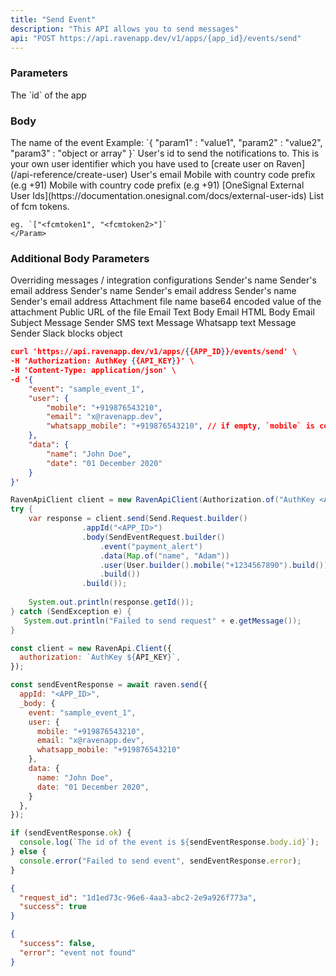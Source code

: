 ```yaml
---
title: "Send Event"
description: "This API allows you to send messages"
api: "POST https://api.ravenapp.dev/v1/apps/{app_id}/events/send"
---
```


### Parameters

<Param path="app_id" type="string" required>
  The `id` of the app
</Param>

### Body

<Param body="event" type="string" required>
  The name of the event
</Param>

<Param body="data" type="object">
  Example: `{ "param1" : "value1", "param2" : "value2", "param3" : "object or array" }`
</Param>

<Param body="user" type="object">
  <Expandable>
    <Param body="user_id" type="string">
      User's id to send the notifications to. This is your own user identifier which
      you have used to [create user on Raven](/api-reference/create-user)
    </Param>
    <Param body="email" type="string">
      User's email
    </Param>
    <Param body="mobile" type="string">
      Mobile with country code prefix (e.g +91)
    </Param>
    <Param body="whatsapp_mobile" type="string">
      Mobile with country code prefix (e.g +91)
    </Param>
    <Param body="onesignal_external_id" type="string">
      [OneSignal External User
      Ids](https://documentation.onesignal.com/docs/external-user-ids)
    </Param>
    <Param body="fcm_tokens" type="string[]">
    List of fcm tokens.

    eg. `["<fcmtoken1", "<fcmtoken2>"]`
    </Param>

  </Expandable>
</Param>

### Additional Body Parameters

<Param body="override" type="object">
  Overriding messages / integration configurations
  <Expandable>
    <Param body="email" type="object">
      <Expandable>
        <Param body="from" type="object">
          <Expandable>
            <Param body="name" type="string">
              Sender's name
            </Param>
            <Param body="address" type="string">
              Sender's email address
            </Param>
          </Expandable>
        </Param>
        <Param body="cc" type="object[]">
          <Expandable>
            <Param body="name" type="string">
              Sender's name
            </Param>
            <Param body="address" type="string">
              Sender's email address
            </Param>
          </Expandable>
        </Param>
        <Param body="bcc" type="object[]">
          <Expandable>
            <Param body="name" type="string">
              Sender's name
            </Param>
            <Param body="address" type="string">
              Sender's email address
            </Param>
          </Expandable>
        </Param>
        <Param body="attachments" type="object[]">
          <Expandable>
            <Param body="file_name" type="string">
              Attachment file name
            </Param>
            <Param body="content" type="string">
              base64 encoded value of the attachment
            </Param>
            <Param body="url" type="string">
              Public URL of the file
            </Param>
          </Expandable>
        </Param>
        <Param body="message" type="object">
          <Expandable>
            <Param body="text" type="string">
              Email Text Body
            </Param>
            <Param body="html_body" type="string">
              Email HTML Body
            </Param>
            <Param body="subject" type="string">
              Email Subject
            </Param>
          </Expandable>
        </Param>
      </Expandable>
    </Param>
    <Param body="sms" type="object">
      <Expandable>
        <Param body="message" type="object">
          Message
          <Param body="sender" type="string">
            Sender
          </Param>
          <Param body="text" type="string">
            SMS text
          </Param>
        </Param>
      </Expandable>
    </Param>
    <Param body="whatsapp" type="object">
      <Expandable>
        <Param body="message" type="object">
          Message
          <Param body="text" type="string">
            Whatsapp text
          </Param>
        </Param>
      </Expandable>
    </Param>
    <Param body="slack" type="object">
      <Expandable>
        <Param body="message" type="object">
          Message
          <Param body="text" type="string">
            Sender
          </Param>
          <Param body="blocks" type="object">
            Slack blocks object
          </Param>
        </Param>
      </Expandable>
    </Param>
  </Expandable>
</Param>


<RequestExample>

```json curl
curl 'https://api.ravenapp.dev/v1/apps/{{APP_ID}}/events/send' \
-H 'Authorization: AuthKey {{API_KEY}}' \
-H 'Content-Type: application/json' \
-d '{
    "event": "sample_event_1",
    "user": {
        "mobile": "+919876543210",
        "email": "x@ravenapp.dev",
        "whatsapp_mobile": "+919876543210", // if empty, `mobile` is considered for whatsapp
    },
    "data": {
        "name": "John Doe",
        "date": "01 December 2020"
    }
}'
```

```java java 
RavenApiClient client = new RavenApiClient(Authorization.of("AuthKey <API_KEY>"));
try {
    var response = client.send(Send.Request.builder()
                .appId("<APP_ID>")
                .body(SendEventRequest.builder()
                    .event("payment_alert")
                    .data(Map.of("name", "Adam"))
                    .user(User.builder().mobile("+1234567890").build())
                    .build())
                .build());
    
    System.out.println(response.getId());
} catch (SendException e) {
   System.out.println("Failed to send request" + e.getMessage());
}
```

```javascript node
const client = new RavenApi.Client({
  authorization: `AuthKey ${API_KEY}`,
});

const sendEventResponse = await raven.send({
  appId: "<APP_ID>",
  _body: {
    event: "sample_event_1",
    user: {
      mobile: "+919876543210",
      email: "x@ravenapp.dev",
      whatsapp_mobile: "+919876543210"
    },
    data: {
      name: "John Doe",
      date: "01 December 2020",
    }
  },
});

if (sendEventResponse.ok) {
  console.log(`The id of the event is ${sendEventResponse.body.id}`);
} else {
  console.error("Failed to send event", sendEventResponse.error);
}
```

</RequestExample>

<ResponseExample>

```json 200 Response
{
  "request_id": "1d1ed73c-96e6-4aa3-abc2-2e9a926f773a",
  "success": true
}
```

```json 404 Response
{
  "success": false,
  "error": "event not found"
}
```

</ResponseExample>
